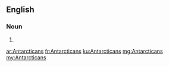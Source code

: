 ==English==

===Noun===
{{head|en|plural}}

# {{plural of|Antarctican|lang=en}}

[[ar:Antarcticans]]
[[fr:Antarcticans]]
[[ku:Antarcticans]]
[[mg:Antarcticans]]
[[my:Antarcticans]]